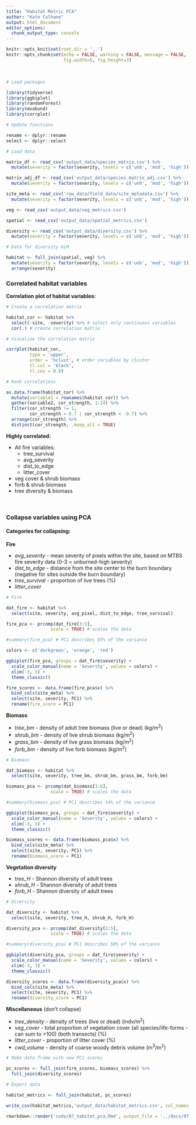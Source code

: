 ```yaml
---
title: "Habitat Metric PCA"
author: "Kate Culhane"
output: html_document
editor_options: 
  chunk_output_type: console
---
```


```r
knitr::opts_knit$set(root.dir = '..')
knitr::opts_chunk$set(echo = FALSE, warning = FALSE, message = FALSE,
                      fig.width=5, fig.height=3)
```

<br>

```r

# Load packages

library(tidyverse)
library(ggbiplot)
library(randomForest)
library(mvabund)
library(corrplot)

# Update functions

rename <- dplyr::rename
select <- dplyr::select

# Load data

matrix_df <- read_csv('output_data/species_matrix.csv') %>% 
  mutate(severity = factor(severity, levels = c('unb', 'mod', 'high')))

matrix_adj_df <- read_csv('output_data/species_matrix_adj.csv') %>% 
  mutate(severity = factor(severity, levels = c('unb', 'mod', 'high')))

site_meta <- read_csv('raw_data/field_data/site_metadata.csv') %>% 
  mutate(severity = factor(severity, levels = c('unb', 'mod', 'high')))

veg <- read_csv('output_data/veg_metrics.csv')

spatial <- read_csv('output_data/spatial_metrics.csv')

diversity <- read_csv('output_data/diversity.csv') %>% 
  mutate(severity = factor(severity, levels = c('unb', 'mod', 'high')))

```


```r

# Data for diversity GLM

habitat <- full_join(spatial, veg) %>% 
  mutate(severity = factor(severity, levels = c('unb', 'mod', 'high'))) %>% 
  arrange(severity)

```


### Correlated habitat variables

**Correlation plot of habitat variables:**

```r

# Create a correlation matrix

habitat_cor <- habitat %>% 
  select(-site, -severity) %>% # select only continuous variables
  cor(.) # create correlation matrix

# Visualize the correlation matrix

corrplot(habitat_cor,
         type = 'upper',
         order = 'hclust', # order variables by cluster
         tl.col = 'black',
         tl.cex = 0.8)

# Rank correlations

as.data.frame(habitat_cor) %>% 
  mutate(variable1 = rownames(habitat_cor)) %>%
  gather(variable2, cor_strength, 1:14) %>% 
  filter(cor_strength != 1,
         cor_strength > 0.7 | cor_strength < -0.7) %>% 
  arrange(cor_strength) %>% 
  distinct(cor_strength, .keep_all = TRUE)

```

**Highly correlated:**

- All fire variables:
  - tree_survival
  - avg_severity
  - dist_to_edge
  - litter_cover
- veg cover & shrub biomass
- forb & shrub biomass
- tree diversity & biomass

<br>

### Collapse variables using PCA

#### Categories for collapsing:

**Fire**

- *avg_severity* - mean severity of pixels within the site, based on MTBS fire severity data (0-3 = unburned-high severity)
- *dist_to_edge* - distance from the site center to the burn boundary (negative for sites outside the burn boundary)
- *tree_survival* - proportion of live trees (%)
- *litter_cover*

```r

# Fire

dat_fire <- habitat %>% 
  select(site, severity, avg_pixel, dist_to_edge, tree_survival)

fire_pca <- prcomp(dat_fire[3:5],
                 scale = TRUE) # scales the data

#summary(fire_pca) # PC1 describes 85% of the variance

colors <- c('darkgreen', 'orange', 'red')

ggbiplot(fire_pca, groups = dat_fire$severity) +
  scale_color_manual(name = 'Severity', values = colors) +
  xlim(-3, 3) +
  theme_classic()

fire_scores <- data.frame(fire_pca$x) %>% 
  bind_cols(site_meta) %>% 
  select(site, severity, PC1) %>% 
  rename(fire_score = PC1)

```

**Biomass**  

- *tree_bm* - density of adult tree biomass (live or dead) (kg/m^2^)
- *shrub_bm* - density of live shrub biomass (kg/m^2^)
- *grass_bm* - density of live grass biomass (kg/m^2^)
- *forb_bm* - density of live forb biomass (kg/m^2^)

```r

# Biomass

dat_biomass <- habitat %>% 
  select(site, severity, tree_bm, shrub_bm, grass_bm, forb_bm)

biomass_pca <- prcomp(dat_biomass[3:6],
                 scale = TRUE) # scales the data

#summary(biomass_pca) # PC1 describes 54% of the variance

ggbiplot(biomass_pca, groups = dat_fire$severity) +
  scale_color_manual(name = 'Severity', values = colors) +
  xlim(-3, 3) +
  theme_classic()

biomass_scores <- data.frame(biomass_pca$x) %>% 
  bind_cols(site_meta) %>% 
  select(site, severity, PC1) %>% 
  rename(biomass_score = PC1)

```

**Vegetation diversity**

- *tree_H* - Shannon diversity of adult trees
- *shrub_H* - Shannon diversity of adult trees
- *forb_H* - Shannon diversity of adult trees

```r

# Diversity

dat_diversity <- habitat %>% 
  select(site, severity, tree_H, shrub_H, forb_H)

diversity_pca <- prcomp(dat_diversity[3:5],
                 scale = TRUE) # scales the data

#summary(diversity_pca) # PC1 describes 58% of the variance

ggbiplot(diversity_pca, groups = dat_fire$severity) +
  scale_color_manual(name = 'Severity', values = colors) +
  xlim(-3, 3) +
  theme_classic()

diversity_scores <- data.frame(diversity_pca$x) %>% 
  bind_cols(site_meta) %>% 
  select(site, severity, PC1) %>% 
  rename(diversity_score = PC1)

```

**Miscellaneous** (don't collapse)

- *tree_density* - density of trees (live or dead) (indv/m^2^)
- *veg_cover* - total proportion of vegetation cover (all species/life-forms - can sum to >100) (both transects) (%)
- *litter_cover* - proportion of litter cover (%)
- *cwd_volume* - density of coarse woody debris volume (m^3^/m^2^)

```r

# Make data frame with new PC1 scores

pc_scores <- full_join(fire_scores, biomass_scores) %>% 
  full_join(diversity_scores)

# Export data

habitat_metrics <- full_join(habitat, pc_scores)

write_csv(habitat_metrics,'output_data/habitat_metrics.csv', col_names = TRUE)

```

```r

rmarkdown::render('code/07_habitat_pca.Rmd', output_file = '../docs/07_habitat_pca.html')

```
